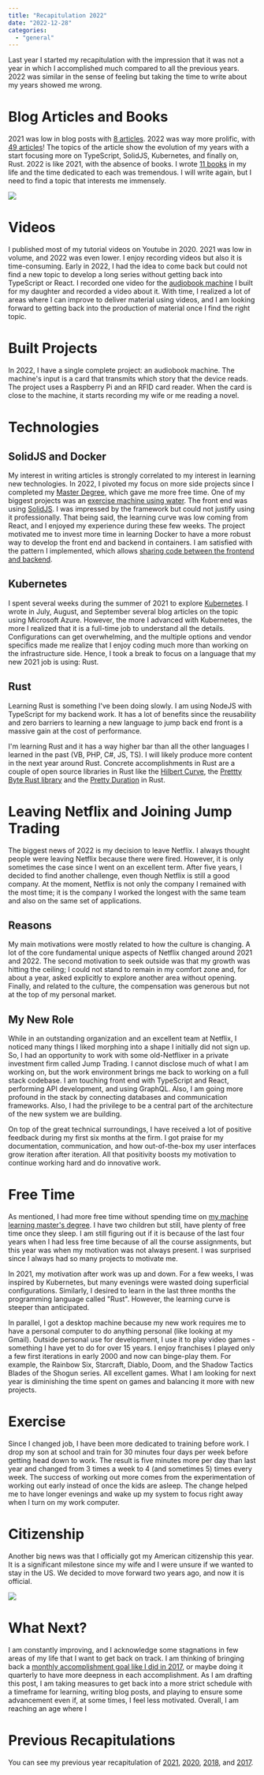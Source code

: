 ```yaml
---
title: "Recapitulation 2022"
date: "2022-12-28"
categories:
  - "general"
---
```


Last year I started my recapitulation with the impression that it was not a year in which I accomplished much compared to all the previous years. 2022 was similar in the sense of feeling but taking the time to write about my years showed me wrong.


# Blog Articles and Books

2021 was low in blog posts with [8 articles](for/2021). 2022 was way more prolific, with [49 articles](for/2022)! The topics of the article show the evolution of my years with a start focusing more on TypeScript, SolidJS, Kubernetes, and finally on, Rust. 2022 is like 2021, with the absence of books. I wrote [11 books](https://www.amazon.com/Patrick-Desjardins/e/B01MZBUL14) in my life and the time dedicated to each was tremendous. I will write again, but I need to find a topic that interests me immensely.

![](./images/end-of-year-2022-blog-articles.png)

# Videos
I published most of my tutorial videos on Youtube in 2020. 2021 was low in volume, and 2022 was even lower. I enjoy recording videos but also it is time-consuming. Early in 2022, I had the idea to come back but could not find a new topic to develop a long series without getting back into TypeScript or React. I recorded one video for the [audiobook machine](https://youtu.be/-lAeRB1GZUo) I built for my daughter and recorded a video about it. With time, I realized a lot of areas where I can improve to deliver material using videos, and I am looking forward to getting back into the production of material once I find the right topic.

# Built Projects
In 2022, I have a single complete project: an audiobook machine. The machine's input is a card that transmits which story that the device reads. The project uses a Raspberry Pi and an RFID card reader. When the card is close to the machine, it starts recording my wife or me reading a novel. 

<YouTube youTubeId="-lAeRB1GZUo" />

# Technologies

## SolidJS and Docker

My interest in writing articles is strongly correlated to my interest in learning new technologies. In 2022, I pivoted my focus on more side projects since I completed my [Master Degree](i-completed-my-master-degree), which gave me more free time. One of my biggest projects was an [exercise machine using water](gym-project). The front end was using [SolidJS](https://www.solidjs.com/). I was impressed by the framework but could not justify using it professionally. That being said, the learning curve was low coming from React, and I enjoyed my experience during these few weeks. The project motivated me to invest more time in learning Docker to have a more robust way to develop the front end and backend in containers. I am satisfied with the pattern I implemented, which allows [sharing code between the frontend and backend](docker-nodejs-shared-folder).


## Kubernetes

I spent several weeks during the summer of 2021 to explore [Kubernetes](https://kubernetes.io/). I wrote in July, August, and September several blog articles on the topic using Microsoft Azure. However, the more I advanced with Kubernetes, the more I realized that it is a full-time job to understand all the details. Configurations can get overwhelming, and the multiple options and vendor specifics made me realize that I enjoy coding much more than working on the infrastructure side. Hence, I took a break to focus on a language that my new 2021 job is using: Rust.


## Rust

Learning Rust is something I've been doing slowly. I am using NodeJS with TypeScript for my backend work. It has a lot of benefits since the reusability and zero barriers to learning a new language to jump back end front is a massive gain at the cost of performance. 

I'm learning Rust and it has a way higher bar than all the other languages I learned in the past (VB, PHP, C#, JS, TS). I will likely produce more content in the next year around Rust. Concrete accomplishments in Rust are a couple of open source libraries in Rust like the [Hilbert Curve](https://github.com/MrDesjardins/hilbert-curve-rust), the [Prettty Byte Rust library](https://github.com/MrDesjardins/pretty-bytes-rust) and the [Pretty Duration](https://github.com/MrDesjardins/pretty-duration) in Rust.

# Leaving Netflix and Joining Jump Trading

The biggest news of 2022 is my decision to leave Netflix. I always thought people were leaving Netflix because there were fired. However, it is only sometimes the case since I went on an excellent term. After five years, I decided to find another challenge, even though Netflix is still a good company. At the moment, Netflix is not only the company I remained with the most time; it is the company I worked the longest with the same team and also on the same set of applications.

## Reasons

My main motivations were mostly related to how the culture is changing. A lot of the core fundamental unique aspects of Netflix changed around 2021 and 2022. The second motivation to seek outside was that my growth was hitting the ceiling; I could not stand to remain in my comfort zone and, for about a year, asked explicitly to explore another area without opening. Finally, and related to the culture, the compensation was generous but not at the top of my personal market.


## My New Role
While in an outstanding organization and an excellent team at Netflix, I noticed many things I liked morphing into a shape I initially did not sign up. So, I had an opportunity to work with some old-Netflixer in a private investment firm called Jump Trading. I cannot disclose much of what I am working on, but the work environment brings me back to working on a full stack codebase. I am touching front end with TypeScript and React, performing API development, and using GraphQL. Also, I am going more profound in the stack by connecting databases and communication frameworks. Also, I had the privilege to be a central part of the architecture of the new system we are building. 

On top of the great technical surroundings, I have received a lot of positive feedback during my first six months at the firm. I got praise for my documentation, communication, and how out-of-the-box my user interfaces grow iteration after iteration. All that positivity boosts my motivation to continue working hard and do innovative work.

# Free Time

As mentioned, I had more free time without spending time on [my machine learning master's degree](i-completed-my-master-degree). I have two children but still, have plenty of free time once they sleep. I am still figuring out if it is because of the last four years when I had less free time because of all the course assignments, but this year was when my motivation was not always present. I was surprised since I always had so many projects to motivate me. 

In 2021, my motivation after work was up and down. For a few weeks, I was inspired by Kubernetes, but many evenings were wasted doing superficial configurations. Similarly, I desired to learn in the last three months the programming language called "Rust". However, the learning curve is steeper than anticipated. 

In parallel, I got a desktop machine because my new work requires me to have a personal computer to do anything personal (like looking at my Gmail). Outside personal use for development, I use it to play video games - something I have yet to do for over 15 years. I enjoy franchises I played only a few first iterations in early 2000 and now can binge-play them. For example, the Rainbow Six, Starcraft, Diablo, Doom, and the Shadow Tactics Blades of the Shogun series. All excellent games. What I am looking for next year is diminishing the time spent on games and balancing it more with new projects.

# Exercise

Since I changed job, I have been more dedicated to training before work. I drop my son at school and train for 30 minutes four days per week before getting head down to work. The result is five minutes more per day than last year and changed from 3 times a week to 4 (and sometimes 5) times every week. The success of working out more comes from the experimentation of working out early instead of once the kids are asleep. The change helped me to have longer evenings and wake up my system to focus right away when I turn on my work computer.

# Citizenship

Another big news was that I officially got my American citizenship this year. It is a significant milestone since my wife and I were unsure if we wanted to stay in the US. We decided to move forward two years ago, and now it is official.

![](./images/end-of-year-2022-citizenship.png)

# What Next?

I am constantly improving, and I acknowledge some stagnations in few areas of my life that I want to get back on track. I am thinking of bringing back a [monthly accomplishment goal like I did in 2017](2017-accomplishment-goals), or maybe doing it quarterly to have more deepness in each accomplishment. As I am drafting this post, I am taking measures to get back into a more strict schedule with a timeframe for learning, writing blog posts, and playing to ensure some advancement even if, at some times, I feel less motivated. Overall, I am reaching an age where I 


# Previous Recapitulations

You can see my previous year recapitulation of  [2021](recaptulation-year-2021), [2020](my-recapitulation-of-2020-another-great-year), [2018](recapitulation-of-2018), and [2017](recapitulation-of-2017).
